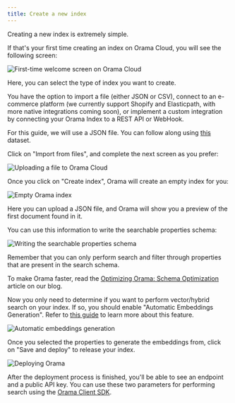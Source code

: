```yaml
---
title: Create a new index
---
```


Creating a new index is extremely simple.

If that's your first time creating an index on Orama Cloud, you will see the following screen:

<img
  src='/cloud/guides/working-with-indexes/first-time.png'
  alt='First-time welcome screen on Orama Cloud'
/>

Here, you can select the type of index you want to create.

You have the option to import a file (either JSON or CSV), connect to an e-commerce platform (we currently support Shopify and Elasticpath, with more native integrations coming soon), or implement a custom integration by connecting your Orama Index to a REST API or WebHook.

For this guide, we will use a JSON file. You can follow along using [this](/cloud/guides/example-datasets/games.json) dataset.

Click on "Import from files", and complete the next screen as you prefer:

<img
  src='/cloud/guides/working-with-indexes/uploading-a-file.png'
  alt='Uploading a file to Orama Cloud'
/>

Once you click on "Create index", Orama will create an empty index for you:

<img
  src='/cloud/guides/working-with-indexes/empty-index.png'
  alt='Empty Orama index'
/>

Here you can upload a JSON file, and Orama will show you a preview of the first document found in it.

You can use this information to write the searchable properties schema:

<img
  src='/cloud/guides/working-with-indexes/writing-the-schema.png'
  alt='Writing the searchable properties schema'
/>

Remember that you can only perform search and filter through properties that are present in the search schema.

To make Orama faster, read the [Optimizing Orama: Schema Optimization](https://askorama.com/blog/optimizing-orama-schema-optimization) article on our blog.

Now you only need to determine if you want to perform vector/hybrid search on your index. If so, you should enable "Automatic Embeddings Generation". Refer to [this guide](/cloud/orama-ai/automatic-embeddings-generation#automatic-embeddings-generation) to learn more about this feature.

<img
  src='/cloud/guides/working-with-indexes/automatic-embeddings-generation.png'
  alt='Automatic embeddings generation'
/>

Once you selected the properties to generate the embeddings from, click on "Save and deploy" to release your index.

<img
  src='/cloud/guides/working-with-indexes/deploy.png'
  alt='Deploying Orama'
/>

After the deployment process is finished, you'll be able to see an endpoint and a public API key. You can use these two parameters for performing search using the [Orama Client SDK](/cloud/integrating-orama-cloud/javascript-sdk).

